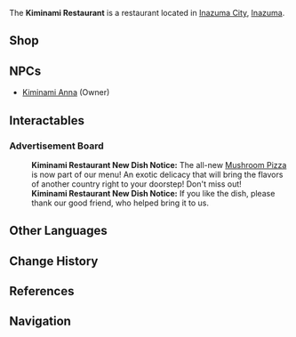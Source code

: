 {{Location Infobox
|image        = Kiminami Restaurant.png
|type         = Point of Interest
|region       = Inazuma
|area         = Narukami Island
|subarea      = Inazuma City
}}
The '''Kiminami Restaurant''' is a restaurant located in [[Inazuma City]], [[Inazuma]].

==Shop==
{{Vendor|Kiminami Anna}}

==NPCs==
* [[Kiminami Anna]] (Owner)

==Interactables==
===Advertisement Board===
{{Dialogue start}}
:'''Kiminami Restaurant New Dish Notice:''' The all-new [[Mushroom Pizza]] is now part of our menu! An exotic delicacy that will bring the flavors of another country right to your doorstep! Don't miss out!
:'''Kiminami Restaurant New Dish Notice:''' If you like the dish, please thank our good friend, who helped bring it to us.
{{Dialogue end}}

==Other Languages==
{{Other Languages
|en       = Kiminami Restaurant
|zhs      = 木南料亭
|zhs_rm   = Mùnán Liàotíng
|zht      = 木南料亭
|zht_rm   = Mùnán Liàotíng
|zh_tl    = Kiminami {{w|Ryōtei|Ryoutei}}{{Sino|zh|ja}}
|ja       = 木南料亭
|ja_rm    = Kiminami Ryoutei<ref>{{Ref/Quest|Woven Wishes|note=Japanese Voice-Over}}</ref>
|ja_tl    = Kiminami {{w|Ryōtei|Ryoutei}}
|ko       = 키미나미 {{tt|요정|料亭}}
|ko_rm    = Kiminami Yojeong
|ko_tl    = Kiminami Ryoutei
|es       = Restaurante Kiminami
|es_tl    = Kiminami Restaurant
|fr       = Restaurant Kiminami
|fr_tl    = Kiminami Restaurant
|ru       = Ресторан «Киминами»
|ru_tl    = "Kiminami" Restaurant
|th       = ภัตตาคาร Kiminami
|th_rm    = Phattakhan Kiminami
|th_tl    = Kiminami Restaurant
|vi       = Nhà {{tt|Hàng|行}} Kiminami
|vi_tl    = Kiminami Restaurant
|de       = Restaurant Kiminami
|de_tl    = Kiminami Restaurant
|id       = Kiminami Restaurant
|pt       = Restaurante Kiminami
|pt_tl    = Kiminami Restaurant
}}

==Change History==
{{Change History|2.0}}

==References==
{{Reflist}}

==Navigation==
{{PoI Navbox|Inazuma}}